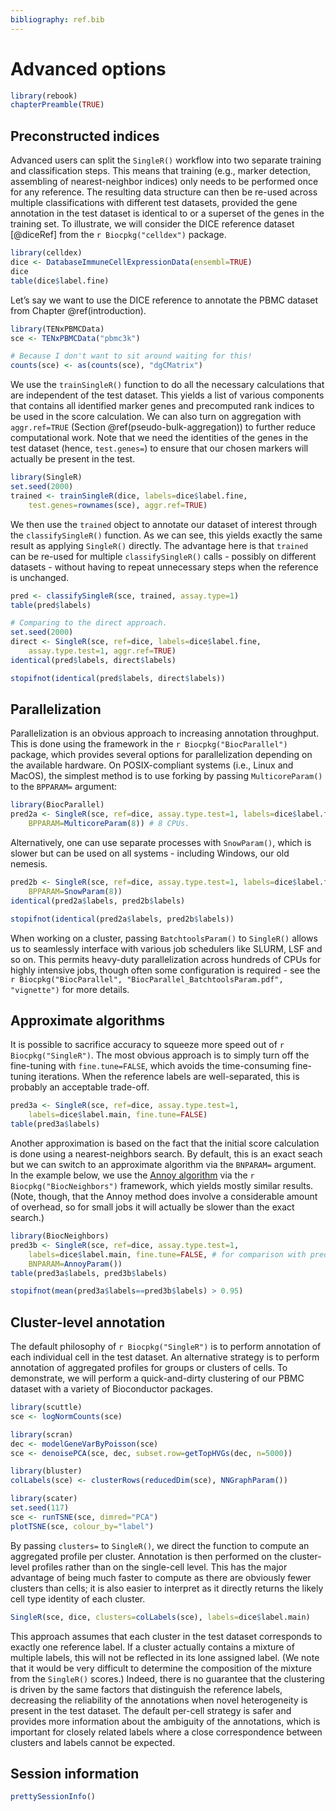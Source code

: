 ```yaml
---
bibliography: ref.bib
---
```


# Advanced options

```r
library(rebook)
chapterPreamble(TRUE)
```

## Preconstructed indices

Advanced users can split the `SingleR()` workflow into two separate training and classification steps.
This means that training (e.g., marker detection, assembling of nearest-neighbor indices) only needs to be performed once
for any reference.
The resulting data structure can then be re-used across multiple classifications with different test datasets, 
provided the gene annotation in the test dataset is identical to or a superset of the genes in the training set.
To illustrate, we will consider the DICE reference dataset [@diceRef] from the `r Biocpkg("celldex")` package.

```r
library(celldex)
dice <- DatabaseImmuneCellExpressionData(ensembl=TRUE)
dice
table(dice$label.fine)
```

Let's say we want to use the DICE reference to annotate the PBMC dataset from Chapter \@ref(introduction).

```r
library(TENxPBMCData)
sce <- TENxPBMCData("pbmc3k")
```

```r
# Because I don't want to sit around waiting for this!
counts(sce) <- as(counts(sce), "dgCMatrix")
```

We use the `trainSingleR()` function to do all the necessary calculations that are independent of the test dataset.
This yields a list of various components that contains all identified marker genes
and precomputed rank indices to be used in the score calculation.
We can also turn on aggregation with `aggr.ref=TRUE` (Section \@ref(pseudo-bulk-aggregation))
to further reduce computational work.
Note that we need the identities of the genes in the test dataset (hence, `test.genes=`) to ensure that our chosen markers will actually be present in the test.

```r
library(SingleR)
set.seed(2000)
trained <- trainSingleR(dice, labels=dice$label.fine, 
    test.genes=rownames(sce), aggr.ref=TRUE)
```

We then use the `trained` object to annotate our dataset of interest through the `classifySingleR()` function.
As we can see, this yields exactly the same result as applying `SingleR()` directly.
The advantage here is that `trained` can be re-used for multiple `classifySingleR()` calls - 
possibly on different datasets - without having to repeat unnecessary steps when the reference is unchanged.

```r
pred <- classifySingleR(sce, trained, assay.type=1)
table(pred$labels)

# Comparing to the direct approach.
set.seed(2000)
direct <- SingleR(sce, ref=dice, labels=dice$label.fine,
    assay.type.test=1, aggr.ref=TRUE)
identical(pred$labels, direct$labels)
```

```r
stopifnot(identical(pred$labels, direct$labels))
```

## Parallelization

Parallelization is an obvious approach to increasing annotation throughput.
This is done using the framework in the `r Biocpkg("BiocParallel")` package, 
which provides several options for parallelization depending on the available hardware.
On POSIX-compliant systems (i.e., Linux and MacOS), the simplest method is to use forking 
by passing `MulticoreParam()` to the `BPPARAM=` argument:

```r
library(BiocParallel)
pred2a <- SingleR(sce, ref=dice, assay.type.test=1, labels=dice$label.fine,
    BPPARAM=MulticoreParam(8)) # 8 CPUs.
```

Alternatively, one can use separate processes with `SnowParam()`, 
which is slower but can be used on all systems - including Windows, our old nemesis.

```r
pred2b <- SingleR(sce, ref=dice, assay.type.test=1, labels=dice$label.fine,
    BPPARAM=SnowParam(8))
identical(pred2a$labels, pred2b$labels) 
```

```r
stopifnot(identical(pred2a$labels, pred2b$labels))
```

When working on a cluster, passing `BatchtoolsParam()` to `SingleR()` allows us to
seamlessly interface with various job schedulers like SLURM, LSF and so on.
This permits heavy-duty parallelization across hundreds of CPUs for highly intensive jobs,
though often some configuration is required - 
see the `r Biocpkg("BiocParallel", "BiocParallel_BatchtoolsParam.pdf", "vignette")` for more details.

## Approximate algorithms

It is possible to sacrifice accuracy to squeeze more speed out of `r Biocpkg("SingleR")`.
The most obvious approach is to simply turn off the fine-tuning with `fine.tune=FALSE`,
which avoids the time-consuming fine-tuning iterations.
When the reference labels are well-separated, this is probably an acceptable trade-off.

```r
pred3a <- SingleR(sce, ref=dice, assay.type.test=1, 
    labels=dice$label.main, fine.tune=FALSE)
table(pred3a$labels)
```

Another approximation is based on the fact that the initial score calculation is done using a nearest-neighbors search.
By default, this is an exact seach but we can switch to an approximate algorithm via the `BNPARAM=` argument.
In the example below, we use the [Annoy algorithm](https://github.com/spotify/annoy) 
via the `r Biocpkg("BiocNeighbors")` framework, which yields mostly similar results.
(Note, though, that the Annoy method does involve a considerable amount of overhead,
so for small jobs it will actually be slower than the exact search.)

```r
library(BiocNeighbors)
pred3b <- SingleR(sce, ref=dice, assay.type.test=1, 
    labels=dice$label.main, fine.tune=FALSE, # for comparison with pred3a.
    BNPARAM=AnnoyParam())
table(pred3a$labels, pred3b$labels)
```

```r
stopifnot(mean(pred3a$labels==pred3b$labels) > 0.95)
```

## Cluster-level annotation

The default philosophy of `r Biocpkg("SingleR")` is to perform annotation of each individual cell in the test dataset.
An alternative strategy is to perform annotation of aggregated profiles for groups or clusters of cells.
To demonstrate, we will perform a quick-and-dirty clustering of our PBMC dataset with a variety of Bioconductor packages.

```r
library(scuttle)
sce <- logNormCounts(sce)

library(scran)
dec <- modelGeneVarByPoisson(sce)
sce <- denoisePCA(sce, dec, subset.row=getTopHVGs(dec, n=5000))

library(bluster)
colLabels(sce) <- clusterRows(reducedDim(sce), NNGraphParam())

library(scater)
set.seed(117)
sce <- runTSNE(sce, dimred="PCA")
plotTSNE(sce, colour_by="label")
```

By passing `clusters=` to `SingleR()`, we direct the function to compute an aggregated profile per cluster.
Annotation is then performed on the cluster-level profiles rather than on the single-cell level.
This has the major advantage of being much faster to compute as there are obviously fewer clusters than cells;
it is also easier to interpret as it directly returns the likely cell type identity of each cluster.

```r
SingleR(sce, dice, clusters=colLabels(sce), labels=dice$label.main)
```

This approach assumes that each cluster in the test dataset corresponds to exactly one reference label.
If a cluster actually contains a mixture of multiple labels, this will not be reflected in its lone assigned label.
(We note that it would be very difficult to determine the composition of the mixture from the `SingleR()` scores.)
Indeed, there is no guarantee that the clustering is driven by the same factors that distinguish the reference labels,
decreasing the reliability of the annotations when novel heterogeneity is present in the test dataset.
The default per-cell strategy is safer and provides more information about the ambiguity of the annotations, 
which is important for closely related labels where a close correspondence between clusters and labels cannot be expected. 

## Session information {-}

```r
prettySessionInfo()
```
